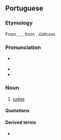 ==Portuguese==

===Etymology===
From {{inh|pt|roa-opt|juyz}}, {{m|roa-opt|juiz}}, {{m|roa-opt|joiz}}, from {{der|pt|la|iūdex}}, ''iūdicem''.

===Pronunciation===
* {{a|Portugal}} {{IPA|/ʒu.ˈiʃ/|lang=pt}}
* {{hyphenation|ju|iz|lang=pt}}
* {{rhymes|is|lang=pt}}

===Noun===
{{pt-noun|m|juízes|f=juíza}}

# [[judge]]

====Quotations====
{{seeCites|lang=pt}}

====Derived terms====
* {{l|pt|juiz de paz}}